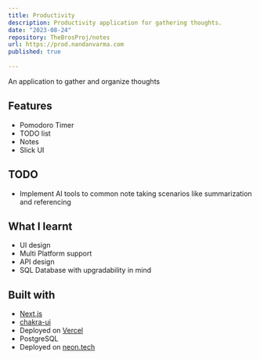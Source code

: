 ```yaml
---
title: Productivity
description: Productivity application for gathering thoughts.
date: "2023-08-24"
repository: TheBrosProj/notes
url: https://prod.nandanvarma.com
published: true
  
---
```


An application to gather and organize thoughts

## Features

- Pomodoro Timer
- TODO list
- Notes
- Slick UI

## TODO
- Implement AI tools to common note taking scenarios like summarization and referencing

## What I learnt

- UI design
- Multi Platform support
- API design
- SQL Database with upgradability in mind


## Built with

- [Next.js](https://nextjs.org)
- [chakra-ui](https://chakra-ui.com)
- Deployed on [Vercel](https://vercel.com)
- PostgreSQL
- Deployed on [neon.tech](https://neon.tech/)